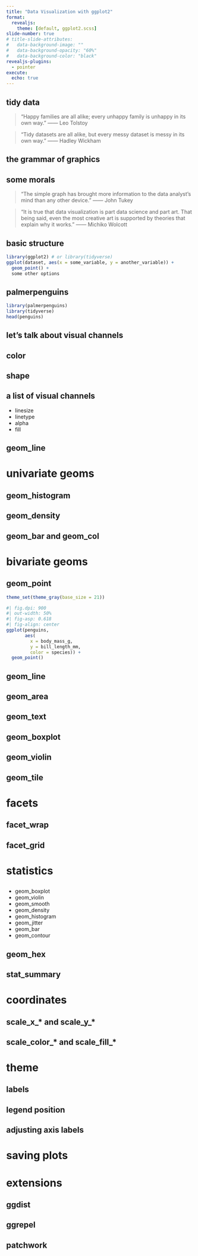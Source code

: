 ```yaml
---
title: "Data Visualization with ggplot2"
format:
  revealjs:
    theme: [default, ggplot2.scss]
slide-number: true
# title-slide-attributes: 
#   data-background-image: ""
#   data-background-opacity: "60%"
#   data-background-color: "black"
revealjs-plugins:
  - pointer
execute: 
  echo: true
---
```


## tidy data

> “Happy families are all alike; every unhappy family is unhappy in its own way.” —— Leo Tolstoy

> “Tidy datasets are all alike, but every messy dataset is messy in its own way.” —— Hadley Wickham


## the grammar of graphics

## some morals

> "The simple graph has brought more information to the data analyst's mind than any other device." —— John Tukey

> "It is true that data visualization is part data science and part art. That being said, even the most creative art is supported by theories that explain why it works." —— Michiko Wolcott

## basic structure 

```r
library(ggplot2) # or library(tidyverse)
ggplot(dataset, aes(x = some_variable, y = another_variable)) + 
  geom_point() + 
  some other options
```

## palmerpenguins {.xxsmall}


```r
library(palmerpenguins)
library(tidyverse)
head(penguins)
```


## let's talk about visual channels

## color

## shape 

## a list of visual channels 

  - linesize 
  - linetype
  - alpha 
  - fill 
  
## geom_line

# univariate geoms 

## geom_histogram

## geom_density

## geom_bar and geom_col

# bivariate geoms

## geom_point {.xxsmall}

```r
theme_set(theme_gray(base_size = 21))
```

```r
#| fig.dpi: 900
#| out-width: 50%
#| fig-asp: 0.618
#| fig-align: center
ggplot(penguins, 
       aes(
         x = body_mass_g, 
         y = bill_length_mm, 
         color = species)) +
  geom_point()
```


## geom_line

## geom_area

## geom_text

## geom_boxplot

## geom_violin

## geom_tile

# facets 

## facet_wrap

## facet_grid 

# statistics 

## 

  - geom_boxplot
  - geom_violin
  - geom_smooth
  - geom_density
  - geom_histogram
  - geom_jitter
  - geom_bar
  - geom_contour

## geom_hex

## stat_summary

# coordinates

## scale_x_* and scale_y_* 

## scale_color_* and scale_fill_* 

# theme 

## labels 

## legend position 

## adjusting axis labels

# saving plots

# extensions 

## ggdist 

## ggrepel 

## patchwork 

